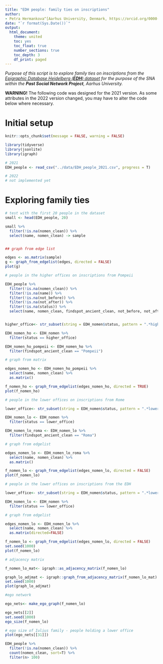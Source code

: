 ```yaml
---
title: "EDH people: family ties on inscriptions"
author: 
- Petra Hermankova^[Aarhus University, Denmark, https://orcid.org/0000-0002-6349-0540]
date: "`r format(Sys.Date())`"
output:
  html_document:
    theme: united
    toc: yes
    toc_float: true
    number_sections: true
    toc_depth: 3
    df_print: paged
---
```


_Purpose of this script is to explore family ties on inscriptions from the [Epigraphic Database Heidelberg (**EDH**) dataset](https://zenodo.org/record/4888168/)  for the purpose of the SNA within the **Past Social Network Project**, Aarhus University._


**WARNING!** The following code was designed for the 2021 version. As some attributes in the 2022 version changed, you may have to alter the code below where necessary.


# Initial setup

```r

knitr::opts_chunk$set(message = FALSE, warning = FALSE)

library(tidyverse)
library(jsonlite)
library(igraph)
```


```r
# 2021
EDH_people <- read_csv("../data/EDH_people_2021.csv", progress = T)

# 2022
# not implemented yet
```


# Exploring family ties

```r
# test with the first 20 people in the dataset
small <- head(EDH_people, 20)

small %>% 
  filter(!is.na(nomen_clean)) %>% 
  select(name, nomen_clean) -> sample


## graph from edge list

edges <- as.matrix(sample)
g <- graph_from_edgelist(edges, directed = FALSE)
plot(g)
```



```r
# people in the higher offices on inscriptions from Pompeii 

EDH_people %>% 
  filter(!is.na(nomen_clean)) %>% 
  filter(!is.na(name)) %>% 
  filter(!is.na(not_before)) %>%
  filter(!is.na(not_after)) %>%
  filter(!is.na(status)) %>%
  select(name, nomen_clean, findspot_ancient_clean, not_before, not_after, status, province_label_clean) -> EDH_nomen


higher_office<- str_subset(string = EDH_nomen$status, pattern = ".*higher*")

EDH_nomen_ho <- EDH_nomen %>% 
  filter(status == higher_office) 

EDH_nomen_ho_pompeii <- EDH_nomen_ho %>% 
  filter(findspot_ancient_clean == "Pompeii") 

# graph from matrix

edges_nomen_ho <- EDH_nomen_ho_pompeii %>% 
  select(name, nomen_clean) %>% 
  as.matrix()

f_nomen_ho <- graph_from_edgelist(edges_nomen_ho, directed = TRUE)
plot(f_nomen_ho)
```

```r
# people in the lower offices on inscriptions from Rome

lower_office<- str_subset(string = EDH_nomen$status, pattern = ".*lower*")

EDH_nomen_lo <- EDH_nomen %>% 
  filter(status == lower_office) 

EDH_nomen_lo_roma <- EDH_nomen_lo %>% 
  filter(findspot_ancient_clean == "Roma") 

# graph from edgelist

edges_nomen_lo <- EDH_nomen_lo_roma %>% 
  select(name, nomen_clean) %>% 
  as.matrix()

f_nomen_lo <- graph_from_edgelist(edges_nomen_lo, directed = FALSE)
plot(f_nomen_lo)

```

```r
# people in the lower offices on inscriptions from the EDH

lower_office<- str_subset(string = EDH_nomen$status, pattern = ".*lower*")

EDH_nomen_lo <- EDH_nomen %>% 
  filter(status == lower_office) 

# graph from edgelist

edges_nomen_lo <- EDH_nomen_lo %>% 
  select(name, nomen_clean) %>% 
  as.matrix(directed=FALSE)

f_nomen_lo <- graph_from_edgelist(edges_nomen_lo, directed = FALSE)
set.seed(1000)
plot(f_nomen_lo)
```

```r
# adjacency matrix

f_nomen_lo_mat<- igraph::as_adjacency_matrix(f_nomen_lo)

graph_lo_adjmat <- igraph::graph_from_adjacency_matrix(f_nomen_lo_mat)
set.seed(1000)
plot(graph_lo_adjmat)
```
```r
#ego network

ego_nets<- make_ego_graph(f_nomen_lo)

ego_nets[[2]]
set.seed(1000)
ego_size(f_nomen_lo)

# ego size of Iulius family - people holding a lower office
plot(ego_nets[[31]])

```
```r
EDH_people %>% 
  filter(!is.na(nomen_clean)) %>% 
  count(nomen_clean, sort=T) %>% 
  filter(n> 100)
```

